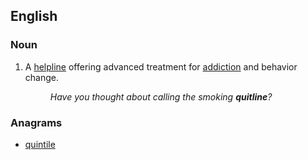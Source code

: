 ==English==
{{wikipedia}}
===Noun===
{{en-noun}}

# A [[helpline]] offering advanced treatment for [[addiction]] and behavior change.
#: ''Have you thought about calling the smoking '''quitline'''?''

===Anagrams===
* [[quintile#English|quintile]]